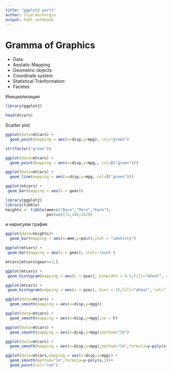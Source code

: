 ```yaml
---
title: "ggplot2 part1"
author: Ilya Kochergin
output: html_notebook
---
```


# Gramma of Graphics 

* Data
* Aestatic Mapping
* Geometric objects
* Coordinate system
* Statistical Tranformation
* Facetes

Инициализация

```r
library(ggplot2)

```


```r
head(mtcars)

```


Scatter plot

```r

ggplot(data=mtcars) + 
  geom_point(mapping = aes(x=disp,y=mpg), col="green")
```
```r
str(factor("green"))
```


```r

ggplot(data=mtcars) + 
  geom_point(mapping = aes(x=disp,y=mpg,, col=I("green")))
```

```r

ggplot(data=mtcars) + 
  geom_line(mapping = aes(x=disp,y=mpg, col=I("green")))
```

```r
ggplot(mtcars) +
 geom_bar(mapping = aes(x = gear)) 
```


```r
library(ggplot2)
library(tibble)
heights <- tibble(имя=c("Вася","Петя","Коля"),
                  рост=c(172,188,162))
```

и нарисуем график 

```r
ggplot(data=heights)+
  geom_bar(mapping = aes(x=имя,y=рост),stat = "identity")
```


```r
ggplot(mtcars) +
 geom_bar(mapping = aes(x = gear), stat='count') 
```

```r
mtcars[mtcars$gear==3,]
```

```r
ggplot(mtcars) +
 geom_histogram(mapping = aes(x = qsec), binwidth = 0.5,fill="wheat", col="light blue") 
```


```r
ggplot(mtcars) +
 geom_histogram(mapping = aes(x = qsec), bins = 15,fill="wheat", col="light blue") 
```


```r

ggplot(data=mtcars) + 
  geom_smooth(mapping = aes(x=disp,y=mpg))
```

```r

ggplot(data=mtcars) + 
  geom_smooth(mapping = aes(x=disp,y=mpg),se = F)
```

```r

ggplot(data=mtcars) + 
  geom_smooth(mapping = aes(x=disp,y=mpg),method="lm")
```




```r

ggplot(data=mtcars) + 
  geom_smooth(mapping = aes(x=disp,y=mpg),method="lm",formula=y~poly(x,2))
```





```r

ggplot(data=mtcars,mapping = aes(x=disp,y=mpg)) + 
  geom_smooth(method="lm",formula=y~poly(x,2))+
  geom_point(col="red")
```